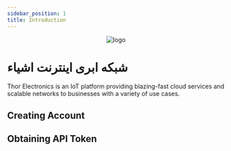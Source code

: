 ```yaml
---
sidebar_position: 1
title: Introduction
---
```


<center>
  <img
    alt="logo"
    src="/img/logo-blue.png"
    width={250}
    style={{ marginTop: 32, marginBottom: 64 }}
  />
</center>

# شبکه ابری اینترنت اشیاء

Thor Electronics is an IoT platform providing blazing-fast cloud services and scalable networks to businesses with a variety of use cases.

## Creating Account

## Obtaining API Token
